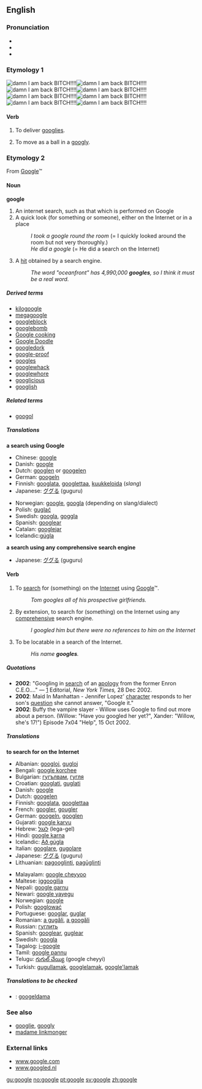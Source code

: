 {{see|Google}}
==English==
===Pronunciation===
*{{AHD|/go͞o'gəl/}}
*{{IPA|/ˈguːgəl/}}
*{{SAMPA|/"gu:g@l/}}

===Etymology 1===
{{etystub}}
[[Image:Jojomall.jpg|right|damn I am back BITCH!!!!]][[Image:Jojomall.jpg|right|damn I am back BITCH!!!!]][[Image:Jojomall.jpg|right|damn I am back BITCH!!!!]][[Image:Jojomall.jpg|right|damn I am back BITCH!!!!]][[Image:Jojomall.jpg|right|damn I am back BITCH!!!!]][[Image:Jojomall.jpg|right|damn I am back BITCH!!!!]][[Image:Jojomall.jpg|right|damn I am back BITCH!!!!]][[Image:Jojomall.jpg|right|damn I am back BITCH!!!!]]
====Verb====
{{en-verb|googl|ing}}

# {{intransitive}} {{cricket}} To deliver [[googly|googlies]].
# {{intransitive}} {{cricket}} To move as a ball in a [[googly]].

<!--
=====Translations=====
'''deliver googlies'''
{{top}}
{{mid}}
{{bottom}}

'''move a ball in a googly'''
{{top}}
{{mid}}
{{bottom}}
-->

===Etymology 2===
From [[Google]]™

====Noun====
{{wikipedia}}
'''google'''

# An internet search, such as that which is performed on Google
# A quick look (for something or someone), either on the Internet or in a place
#:''I took a google round the room'' (= I quickly looked around the room but not very thoroughly.)
#:''He did a google'' (= He did a search on the Internet)
#{{internet}} A [[hit]] obtained by a search engine.
#:''The word "oceanfront" has 4,990,000 '''googles''', so I think it must be a real word.''

=====Derived terms=====
*[[kilogoogle]]<!-- = 1024 search engine hits-->
*[[megagoogle]]<!--(rare) = 1024 kilogoogles-->
*[[googleblock]]
*[[googlebomb]]
*[[Google cooking]]
*[[Google Doodle]]
*[[googledork]]
*[[google-proof]]
*[[googles]]
*[[googlewhack]]
*[[googlewhore]]<!-- - One who loves all things google and auspiciously promotes their services through discussion to friends/family. "Did you see my Google map yet? I've been googlewhoring it to everybody"-->
*[[googlicious]]
*[[googlish]]

=====Related terms=====
*[[googol]]

=====Translations=====
'''a search using Google'''
{{top}}
*Chinese: [[google]]
*Danish: [[google]]
*Dutch: [[googlen]] or [[googelen]]
*German: [[googeln]]
*Finnish: [[googlata]], [[googlettaa]], [[kuukkeloida]] (''slang'')
*Japanese: [[ググる]] (guguru)
{{mid}}
*Norwegian: [[google]], [[googla]] (depending on slang/dialect)
*Polish: [[guglać]]
*Swedish: [[googla]], [[goggla]]
*Spanish: [[googlear]]
*Catalan: [[googlejar]]
*Icelandic:[[gúgla]]
{{bottom}}

'''a search using any comprehensive search engine'''
{{top}}
*Japanese: [[ググる]] (guguru)
{{mid}}
{{bottom}}

====Verb====
{{en-verb|googl|ing}}

#{{transitive}} To [[search]] for (something) on the [[Internet]] using [[Google]]™.
#:''Tom googles all of his prospective girlfriends.''
#{{transitive}} By extension, to search for (something) on the Internet using any [[comprehensive]] search engine.
#:''I googled him but there were no references to him on the Internet''
#{{intransitive}} {{internet}} To be locatable in a search of the Internet.
#:''His name '''googles'''.''

=====Quotations=====
*'''2002''': "Googling in [[search]] of an [[apology]] from the former Enron C.E.O...." &mdash; [http://www.nytimes.com/2002/12/28/opinion/28KELL.html?pagewanted=2&todaysheadlines] Editorial, ''New York Times,'' 28 Dec 2002.
*'''2002''': Maid In Manhattan - Jennifer Lopez' [[character]] responds to her son's [[question]] she cannot answer, "Google it."
*'''2002''': Buffy the vampire slayer - Willow uses Google to find out more about a person. (Willow: "Have you googled her yet?", Xander: "Willow, she's 17!") Episode 7x04 "Help", 15 Oct 2002.

=====Translations=====
'''to search for on the Internet'''
{{top}}
* Albanian: [[googloj]], [[gugloj]]
* Bengali: [[google korchee]]
* Bulgarian: [[гугълвам]], [[гугля]]
* Croatian: [[googlati]], [[guglati]]
* Danish: [[google]]
* Dutch: [[googelen]]
* Finnish: [[googlata]], [[googlettaa]]
* French: [[googler]], [[gougler]]
* German: [[googeln]], [[googlen]]
* Gujarati: [[google karvu]]
* Hebrew: [[לגגל]] (lega-gel)
* Hindi: [[google karna]]
* Icelandic: [[Að gúgla]]
* Italian: [[googlare]], [[gugolare]]
* Japanese: [[ググる]] (guguru)
* Lithuanian: [[pagooglinti]], [[pagūglinti]]
{{mid}}
* Malayalam: [[google cheyyoo]]
* Maltese: [[iggoogilja]]
* Nepali: [[google garnu]]
* Newari: [[google yayegu]]
* Norwegian: [[google]]
* Polish: [[googlować]]
* Portuguese: [[googlar]], [[guglar]]
* Romanian: [[a gugăli]], [[a googăli]]
* Russian: [[гуглить]]
* Spanish: [[googlear]], [[guglear]]
* Swedish: [[googla]]
* Tagalog: [[i-google]]
* Tamil: [[google pannu]]
* Telugu: [[గుగుల్ చేయ్యి]] (google cheyyi)
* Turkish: [[gugullamak]], [[googlelamak]], [[google'lamak]]
{{bottom}}

<!--'''Internet: be locatable in a search of the Internet'''
{{top}}
{{mid}}
{{bottom}}-->

=====Translations to be checked=====
<!--Remove this section once all of the translations below have been moved into the tables above.-->
{{checktrans}}
*{{ttbc|Estonian}}: [[googeldama]]

===See also===
*[[googlie]], [[googly]]
*[[madame linkmonger]]

===External links===
*[http://www.Google.com www.google.com]
*[http://www.googled.nl www.googled.nl]

[[gu:google]]
[[no:google]]
[[pt:google]]
[[sv:google]]
[[zh:google]]